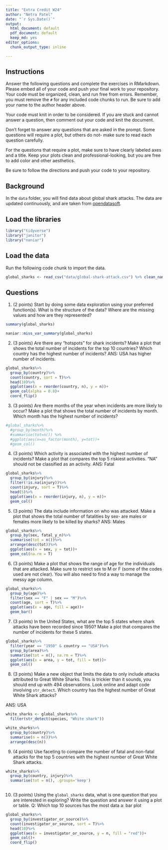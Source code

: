 ```yaml
---
title: "Extra Credit W24"
author: "Netra Patel"
date: "`r Sys.Date()`"
output:
  html_document: default
  pdf_document: default
  keep_md: yes
editor_options: 
  chunk_output_type: inline

---
```


## Instructions
Answer the following questions and complete the exercises in RMarkdown. Please embed all of your code and push your final work to your repository. Your code must be organized, clean, and run free from errors. Remember, you must remove the `#` for any included code chunks to run. Be sure to add your name to the author header above. 

Your code must knit in order to be considered. If you are stuck and cannot answer a question, then comment out your code and knit the document.  

Don't forget to answer any questions that are asked in the prompt. Some questions will require a plot, but others do not- make sure to read each question carefully.  

For the questions that require a plot, make sure to have clearly labeled axes and a title. Keep your plots clean and professional-looking, but you are free to add color and other aesthetics.  

Be sure to follow the directions and push your code to your repository.

## Background
In the `data` folder, you will find data about global shark attacks. The data are updated continuously, and are taken from [opendatasoft](https://public.opendatasoft.com/explore/dataset/global-shark-attack/table/?flg=en-us&disjunctive.country&disjunctive.area&disjunctive.activity).  

## Load the libraries
```r
library("tidyverse")
library("janitor")
library("naniar")
```

## Load the data
Run the following code chunk to import the data.
```r
global_sharks <- read_csv("data/global-shark-attack.csv") %>% clean_names()
```

## Questions
1. (2 points) Start by doing some data exploration using your preferred function(s). What is the structure of the data? Where are the missing values and how are they represented?  
```r
summary(global_sharks)
```

```r
naniar::miss_var_summary(global_sharks)
```


2. (3 points) Are there any "hotspots" for shark incidents? Make a plot that shows the total number of incidents for the top 10 countries? Which country has the highest number of incidents?
ANS: USA has higher number of incidents.
```r
global_sharks%>%
  group_by(country)%>%
  count(country, sort = T)%>%
  head(10)%>%
  ggplot(aes(x = reorder(country, n), y = n))+
  geom_col(alpha = 0.8)+
  coord_flip()
```

3. (3 points) Are there months of the year when incidents are more likely to occur? Make a plot that shows the total number of incidents by month. Which month has the highest number of incidents?

```r
#global_sharks%>% 
  #group_by(month)%>%
  #summarise(tot=n()) %>% 
  #ggplot(aes(x=as_factor(month), y=tot))+
  #geom_col()
```

4. (3 points) Which activity is associated with the highest number of incidents? Make a plot that compares the top 5 riskiest activities. "NA" should not be classified as an activity.
ANS: Fatal
```r
global_sharks%>%
  group_by(injury)%>%
  filter(!is.na(injury))%>%
  count(injury, sort = T)%>%
  head(5)%>%
  ggplot(aes(x = reorder(injury, n), y = n))+
  geom_col()
```


5. (3 points) The data include information on who was attacked. Make a plot that shows the total number of fatalities by sex- are males or females more likely to be killed by sharks?
ANS: Males
```r
global_sharks%>%
  group_by(sex, fatal_y_n)%>%
  summarise(tot = n())%>%
  arrange(desc(tot))%>%
  ggplot(aes(x = sex, y = tot))+
  geom_col(na.rm = T)
```


6. (3 points) Make a plot that shows the range of age for the individuals that are attacked. Make sure to restrict sex to M or F (some of the codes used are not clear). You will also need to find a way to manage the messy age column.

```r
global_sharks%>%
  group_by(age)%>%
  filter(sex == "F" | sex == "M")%>%
  count(age, sort = T)%>%
  ggplot(aes(x = age, fill = age))+
  geom_bar()
```

7. (3 points) In the United States, what are the top 5 states where shark attacks have been recorded since 1950? Make a plot that compares the number of incidents for these 5 states.
```r
global_sharks%>%
  filter(year == "1950" & country == "USA")%>%
  group_by(area)%>%
  summarise(tot = n(), na.rm = T)%>%
  ggplot(aes(x = area, y = tot, fill = tot))+
  geom_col()
```


8. (3 points) Make a new object that limits the data to only include attacks attributed to Great White Sharks. This is trickier than it sounds, you should end up with 494 observations. Look online and adapt code involving `str_detect`. Which country has the highest number of Great White Shark attacks?

ANS: USA
```r
white_sharks <- global_sharks%>%
  filter(str_detect(species, "White shark"))
```

```r
white_sharks%>%
  group_by(country)%>%
  summarise(n = n())%>%
  arrange(desc(n))
```


9. (4 points) Use faceting to compare the number of fatal and non-fatal attacks for the top 5 countries with the highest number of Great White Shark attacks.

```r
white_sharks%>%
  group_by(country, injury)%>%
  summarise(tot = n(), .groups='keep')
  
```


10. (3 points) Using the `global_sharks` data, what is one question that you are interested in exploring? Write the question and answer it using a plot or table.
Q: Which top 10 sources has the most data
a: bar plot 
```r
global_sharks%>%
  group_by(investigator_or_source)%>%
  count(investigator_or_source, sort = T)%>%
  head(10)%>%
  ggplot(aes(x = investigator_or_source, y = n, fill = "red"))+
  geom_col()+
  coord_flip()
```







